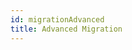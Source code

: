 ```yaml
---
id: migrationAdvanced
title: Advanced Migration
---
```

<!--
  NOTE: Do not edit this auto-generated file!
  Template: src/examples/_templates/docs.tmpl
  Source: src/examples/migrations/migrationAdvanced.ts
-->


<RenderExample path="src/examples/migrations/migrationAdvanced.ts" example={migrationAdvancedExample} />
